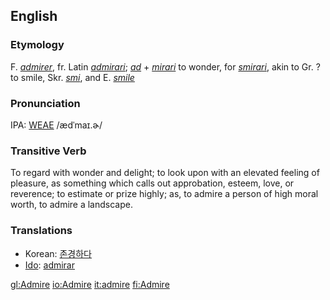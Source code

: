 ==English==
===Etymology===
F. ''[[admirer]]'', fr. Latin ''[[admirari]]''; ''[[ad]]'' + ''[[mirari]]'' to wonder, for ''[[smirari]]'', akin to Gr. ? to smile, Skr. ''[[smi]]'', and E. ''[[smile]]''

===Pronunciation===
IPA: [[WEAE]] /ædˈmaɪ.ɚ/

===Transitive Verb===
{{en-infl-reg-other-e|admir|e|}}

To regard with wonder and delight; to look upon with an elevated feeling of pleasure, as something which calls out  approbation, esteem, love, or reverence; to estimate or prize highly; as, to admire a person of high moral worth, to admire a landscape.

===Translations===
*Korean: [[존경하다]]
*[[Ido]]: [[admirar]]

[[gl:Admire]]
[[io:Admire]]
[[it:admire]]
[[fi:Admire]]